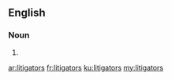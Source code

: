 ==English==

===Noun===
{{head|en|plural}}

# {{plural of|litigator|lang=en}}

[[ar:litigators]]
[[fr:litigators]]
[[ku:litigators]]
[[my:litigators]]